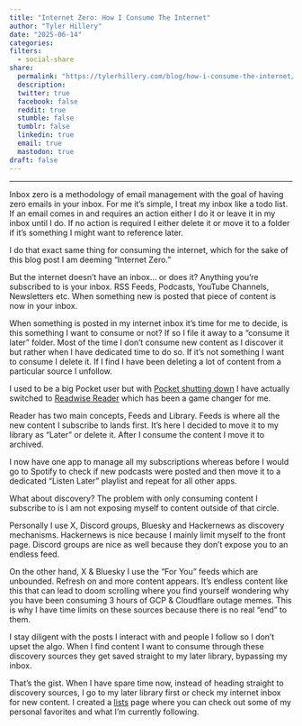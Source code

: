 ```yaml
---
title: "Internet Zero: How I Consume The Internet"
author: "Tyler Hillery"
date: "2025-06-14"
categories: 
filters:
  - social-share
share:
  permalink: "https://tylerhillery.com/blog/how-i-consume-the-internet/"
  description:
  twitter: true
  facebook: false
  reddit: true
  stumble: false
  tumblr: false
  linkedin: true
  email: true
  mastodon: true
draft: false 
---
```


------------------------------------------------------------------------

Inbox zero is a methodology of email management with the goal of having zero emails in your inbox. For me it's simple, I treat my inbox like a todo list. If an email comes in and requires an action either I do it or leave it in my inbox until I do. If no action is required I either delete it or move it to a folder if it's something I might want to reference later.

I do that exact same thing for consuming the internet, which for the sake of this blog post I am deeming "Internet Zero."

But the internet doesn't have an inbox... or does it? Anything you're subscribed to is your inbox. RSS Feeds, Podcasts, YouTube Channels, Newsletters etc. When something new is posted that piece of content is now in your inbox. 

When something is posted in my internet inbox it's time for me to decide, is this something I want to consume or not? If so I file it away to a "consume it later" folder. Most of the time I don't consume new content as I discover it but rather when I have dedicated time to do so. If it's not something I want to consume I delete it. If I find I have been deleting a lot of content from a particular source I unfollow.

::: {.callout-note} 
I used to be a big Pocket user but with [Pocket shutting down](https://getpocket.com/farewell) I have actually switched to [Readwise Reader](https://readwise.io/read) which has been a game changer for me. 

Reader has two main concepts, Feeds and Library. Feeds is where all the new content I subscribe to lands first. It's here I decided to move it to my library as "Later" or delete it. After I consume the content I move it to archived.

I now have one app to manage all my subscriptions whereas before I would go to Spotify to check if new podcasts were posted and then move it to a dedicated "Listen Later" playlist and repeat for all other apps. 
:::

What about discovery? The problem with only consuming content I subscribe to is I am not exposing myself to content outside of that circle.

Personally I use X, Discord groups, Bluesky and Hackernews as discovery mechanisms. Hackernews is nice because I mainly limit myself to the front page. Discord groups are nice as well because they don't expose you to an endless feed.

On the other hand, X & Bluesky I use the "For You" feeds which are unbounded. Refresh on and more content appears. It's endless content like this that can lead to doom scrolling where you find yourself wondering why you have been consuming 3 hours of GCP & Cloudflare outage memes. This is why I have time limits on these sources because there is no real "end" to them. 

I stay diligent with the posts I interact with and people I follow so I don't upset the algo. When I find content I want to consume through these discovery sources they get saved straight to my later library, bypassing my inbox.

That's the gist. When I have spare time now, instead of heading straight to discovery sources, I go to my later library first or check my internet inbox for new content. I created a [lists](https://tylerhillery.com/lists) page where you can check out some of my personal favorites and what I'm currently following.